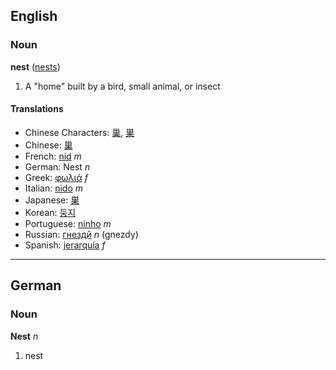 ==English==
===Noun===
'''nest''' ([[nests]])

# A "home" built by a bird, small animal, or insect<!-- needs better def! -->

====Translations====
*Chinese Characters: [[巢]], [[巣]]
*Chinese: [[巢]]
*French: [[nid]] ''m''
*German: Nest ''n''
*Greek: [[φωλιά]] ''f''
*Italian: [[nido]] ''m''
*Japanese: [[巣]]
*Korean: [[둥지]]
*Portuguese: [[ninho]] ''m''
*Russian: [[гнездй]] ''n'' (gnezdy)
*Spanish: [[jerarquía]] ''f''

----

==German==
===Noun===
'''Nest''' ''n''

# nest